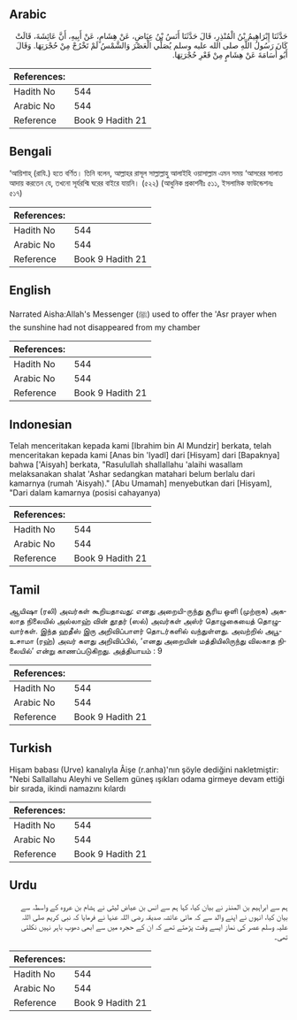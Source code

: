 ## Arabic


<div dir="rtl" lang="ar" style={{fontSize:'larger',backgroundColor:'#f8f9fa',padding:20}}>
حَدَّثَنَا إِبْرَاهِيمُ بْنُ الْمُنْذِرِ، قَالَ حَدَّثَنَا أَنَسُ بْنُ عِيَاضٍ، عَنْ هِشَامٍ، عَنْ أَبِيهِ، أَنَّ عَائِشَةَ، قَالَتْ كَانَ رَسُولُ اللَّهِ صلى الله عليه وسلم يُصَلِّي الْعَصْرَ وَالشَّمْسُ لَمْ تَخْرُجْ مِنْ حُجْرَتِهَا‏.‏ وَقَالَ أَبُو أُسَامَةَ عَنْ هِشَامٍ مِنْ قَعْرِ حُجْرَتِهَا‏.‏
</div>
<div style={{backgroundColor:'#f8f9fa',padding:20, marginBottom: 10}}><table> <thead> <tr> <th>References:</th> <th></th> </tr> </thead> <tbody><tr><td>Hadith No</td><td>544</td></tr><tr><td>Arabic No</td><td>544</td></tr><tr><td>Reference</td><td>Book 9 Hadith 21</td></tr></tbody></table></div>

## Bengali


<div dir="ltr" lang="bn" style={{fontSize:'larger',backgroundColor:'#f8f9fa',padding:20}}>
‘আয়িশাহ্ (রাযি.) হতে বর্ণিত। তিনি বলেন, আল্লাহর রাসূল সাল্লাল্লাহু আলাইহি ওয়াসাল্লাম এমন সময় ‘আসরের সালাত আদায় করতেন যে, তখনো সূর্যরশ্মি ঘরের বাইরে যায়নি। (৫২২) (আধুনিক প্রকাশনীঃ ৫১১, ইসলামিক ফাউন্ডেশনঃ ৫১৭)
</div>
<div style={{backgroundColor:'#f8f9fa',padding:20, marginBottom: 10}}><table> <thead> <tr> <th>References:</th> <th></th> </tr> </thead> <tbody><tr><td>Hadith No</td><td>544</td></tr><tr><td>Arabic No</td><td>544</td></tr><tr><td>Reference</td><td>Book 9 Hadith 21</td></tr></tbody></table></div>

## English


<div dir="ltr" lang="en" style={{fontSize:'larger',backgroundColor:'#f8f9fa',padding:20}}>
Narrated Aisha:Allah's Messenger (ﷺ) used to offer the 'Asr prayer when the sunshine had not disappeared from my chamber
</div>
<div style={{backgroundColor:'#f8f9fa',padding:20, marginBottom: 10}}><table> <thead> <tr> <th>References:</th> <th></th> </tr> </thead> <tbody><tr><td>Hadith No</td><td>544</td></tr><tr><td>Arabic No</td><td>544</td></tr><tr><td>Reference</td><td>Book 9 Hadith 21</td></tr></tbody></table></div>

## Indonesian


<div dir="ltr" lang="id" style={{fontSize:'larger',backgroundColor:'#f8f9fa',padding:20}}>
Telah menceritakan kepada kami [Ibrahim bin Al Mundzir] berkata, telah menceritakan kepada kami [Anas bin 'Iyadl] dari [Hisyam] dari [Bapaknya] bahwa ['Aisyah] berkata, "Rasulullah shallallahu 'alaihi wasallam melaksanakan shalat 'Ashar sedangkan matahari belum berlalu dari kamarnya (rumah 'Aisyah)." [Abu Umamah] menyebutkan dari [Hisyam], "Dari dalam kamarnya (posisi cahayanya)
</div>
<div style={{backgroundColor:'#f8f9fa',padding:20, marginBottom: 10}}><table> <thead> <tr> <th>References:</th> <th></th> </tr> </thead> <tbody><tr><td>Hadith No</td><td>544</td></tr><tr><td>Arabic No</td><td>544</td></tr><tr><td>Reference</td><td>Book 9 Hadith 21</td></tr></tbody></table></div>

## Tamil


<div dir="ltr" lang="ta" style={{fontSize:'larger',backgroundColor:'#f8f9fa',padding:20}}>
ஆயிஷா (ரலி) அவர்கள் கூறியதாவது: எனது அறையி-ருந்து சூரிய ஒளி (முற்றாக) அகலாத நிலையில் அல்லாஹ் வின் தூதர் (ஸல்) அவர்கள் அஸ்ர் தொழுகையைத் தொழுவார்கள். இந்த ஹதீஸ் இரு அறிவிப்பாளர் தொடர்களில் வந்துள்ளது. அவற்றில் அபூஉசாமா (ரஹ்) அவர் களது அறிவிப்பில், ‘எனது அறையின் மத்தியிலிருந்து விலகாத நிலையில்’ என்று காணப்படுகிறது. அத்தியாயம் : 9
</div>
<div style={{backgroundColor:'#f8f9fa',padding:20, marginBottom: 10}}><table> <thead> <tr> <th>References:</th> <th></th> </tr> </thead> <tbody><tr><td>Hadith No</td><td>544</td></tr><tr><td>Arabic No</td><td>544</td></tr><tr><td>Reference</td><td>Book 9 Hadith 21</td></tr></tbody></table></div>

## Turkish


<div dir="ltr" lang="tr" style={{fontSize:'larger',backgroundColor:'#f8f9fa',padding:20}}>
Hişam babası (Urve) kanalıyla Âişe (r.anha)'nın şöyle dediğini nakletmiştir: "Nebi Sallallahu Aleyhi ve Sellem güneş ışıkları odama girmeye devam ettiği bir sırada, ikindi namazını kılardı
</div>
<div style={{backgroundColor:'#f8f9fa',padding:20, marginBottom: 10}}><table> <thead> <tr> <th>References:</th> <th></th> </tr> </thead> <tbody><tr><td>Hadith No</td><td>544</td></tr><tr><td>Arabic No</td><td>544</td></tr><tr><td>Reference</td><td>Book 9 Hadith 21</td></tr></tbody></table></div>

## Urdu


<div dir="rtl" lang="ur" style={{fontSize:'larger',backgroundColor:'#f8f9fa',padding:20}}>
ہم سے ابراہیم بن المنذر نے بیان کیا، کہا ہم سے انس بن عیاض لیثی نے ہشام بن عروہ کے واسطہ سے بیان کیا، انہوں نے اپنے والد سے کہ مائی عائشہ صدیقہ رضی اللہ عنہا نے فرمایا کہ نبی کریم صلی اللہ علیہ وسلم عصر کی نماز ایسے وقت پڑھتے تھے کہ ان کے حجرہ میں سے ابھی دھوپ باہر نہیں نکلتی تھی۔
</div>
<div style={{backgroundColor:'#f8f9fa',padding:20, marginBottom: 10}}><table> <thead> <tr> <th>References:</th> <th></th> </tr> </thead> <tbody><tr><td>Hadith No</td><td>544</td></tr><tr><td>Arabic No</td><td>544</td></tr><tr><td>Reference</td><td>Book 9 Hadith 21</td></tr></tbody></table></div>